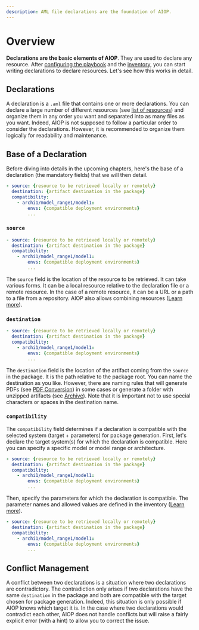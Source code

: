 ```yaml
---
description: AML file declarations are the foundation of AIOP.
---
```


# Overview

**Declarations are the basic elements of AIOP**. They are used to declare any resource. After [configuring the playbook](/docs/configurations/playbook) and the [inventory](/docs/configurations/inventory), you can start writing declarations to declare resources. Let's see how this works in detail.

## Declarations

A declaration is a `.aml` file that contains one or more declarations. You can declare a large number of different resources (see [list of resources](/docs/core-index#composition)) and organize them in any order you want and separated into as many files as you want. Indeed, AIOP is not supposed to follow a particular order to consider the declarations. However, it is recommended to organize them logically for readability and maintenance.

## Base of a Declaration

Before diving into details in the upcoming chapters, here's the base of a declaration (the mandatory fields) that we will then detail.

```yaml
- source: {resource to be retrieved locally or remotely}
  destination: {artifact destination in the package}
  compatibility:
    - archi1/model_range1/model1:
        envs: {compatible deployment environments}
        ...
```

### `source`

```yaml {1}
- source: {resource to be retrieved locally or remotely}
  destination: {artifact destination in the package}
  compatibility:
    - archi1/model_range1/model1:
        envs: {compatible deployment environments}
        ...
```

The `source` field is the location of the resource to be retrieved. It can take various forms. It can be a local resource relative to the declaration file or a remote resource. In the case of a remote resource, it can be a URL or a path to a file from a repository. AIOP also allows combining resources ([Learn more](/docs/declarations/cookbook/combine)).

### `destination`

```yaml {2}
- source: {resource to be retrieved locally or remotely}
  destination: {artifact destination in the package}
  compatibility:
    - archi1/model_range1/model1:
        envs: {compatible deployment environments}
        ...
```

The `destination` field is the location of the artifact coming from the `source` in the package. It is the path relative to the package root. You can name the destination as you like. However, there are naming rules that will generate PDFs (see [PDF Conversion](/docs/declarations/cookbook/parse-to-pdf)) in some cases or generate a folder with unzipped artifacts (see [Archive](/docs/declarations/cookbook/zip)). Note that it is important not to use special characters or spaces in the destination name.

### `compatibility`

The `compatibility` field determines if a declaration is compatible with the selected system (target + parameters) for package generation. First, let's declare the target system(s) for which the declaration is compatible. Here you can specify a specific model or model range or architecture.

```yaml {4}
- source: {resource to be retrieved locally or remotely}
  destination: {artifact destination in the package}
  compatibility:
    - archi1/model_range1/model1:
        envs: {compatible deployment environments}
        ...
```

Then, specify the parameters for which the declaration is compatible. The parameter names and allowed values are defined in the inventory ([Learn more](/docs/configurations/inventory#compatibility)).

```yaml {5-6}
- source: {resource to be retrieved locally or remotely}
  destination: {artifact destination in the package}
  compatibility:
    - archi1/model_range1/model1:
        envs: {compatible deployment environments}
        ...
```

## Conflict Management

A conflict between two declarations is a situation where two declarations are contradictory. The contradiction only arises if two declarations have the same `destination` in the package and both are compatible with the target chosen for package generation. Indeed, this situation is only possible if AIOP knows which target it is. In the case where two declarations would contradict each other, AIOP does not handle conflicts but will raise a fairly explicit error (with a hint) to allow you to correct the issue.
